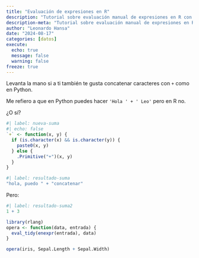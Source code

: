 ```yaml
---
title: "Evaluación de expresiones en R"
description: "Tutorial sobre evaluación manual de expresiones en R con rlang"
description-meta: "Tutorial sobre evaluación manual de expresiones en R con rlang"
author: "Leonardo Hansa"
date: "2024-08-17"
categories: [datos]
execute: 
  echo: true
  message: false
  warning: false
freeze: true
---
```


Levanta la mano si a ti también te gusta concatenar caracteres con `+` como en Python. 

Me refiero a que en Python puedes hacer `'Hola ' + ' Leo'` pero en R no. 

¿O sí?

```r
#| label: nueva-suma
#| echo: false
`+` <- function(x, y) {
  if (is.character(x) && is.character(y)) {
    paste0(x, y)
  } else {
    .Primitive("+")(x, y)
  }
}
```

```r
#| label: resultado-suma
"hola, puedo " + "concatenar"
```

Pero:

```r
#| label: resultado-suma2
1 + 3
```



```r
library(rlang)
opera <- function(data, entrada) {
  eval_tidy(enexpr(entrada), data)
}

opera(iris, Sepal.Length + Sepal.Width)

```


